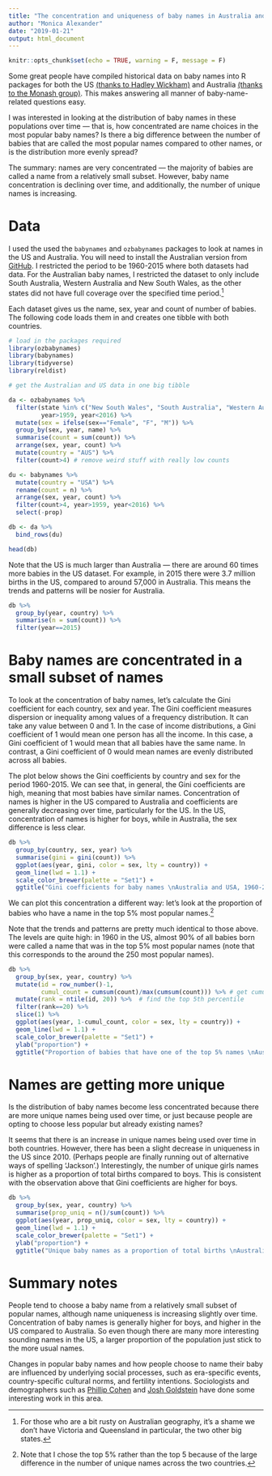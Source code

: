 ```yaml
---
title: "The concentration and uniqueness of baby names in Australia and the US"
author: "Monica Alexander"
date: "2019-01-21"
output: html_document
---
```


```r
knitr::opts_chunk$set(echo = TRUE, warning = F, message = F)
```


Some great people have compiled historical data on baby names into R packages for both the US [(thanks to Hadley Wickham)](https://github.com/hadley/babynames) and Australia [(thanks to the Monash group)](https://github.com/ropenscilabs/ozbabynames). This makes answering all manner of baby-name-related questions easy.

I was interested in looking at the distribution of baby names in these populations over time --- that is, how concentrated are name choices in the most popular baby names? Is there a big difference between the number of babies that are called the most popular names compared to other names, or is the distribution more evenly spread? 

The summary: names are very concentrated --- the majority of babies are called a name from a relatively small subset. However, baby name concentration is declining over time, and additionally, the number of unique names is increasing.

# Data

I used the used the `babynames` and `ozbabynames` packages to look at names in the US and Australia. You will need to install the Australian version from [GitHub](https://github.com/ropenscilabs/ozbabynames). I restricted the period to be 1960-2015 where both datasets had data. For the Australian baby names, I restricted the dataset to only include South Australia, Western Australia and New South Wales, as the other states did not have full coverage over the specified time period.[^1] 

Each dataset gives us the name, sex, year and count of number of babies. The following code loads them in and creates one tibble with both countries. 

[^1]:For those who are a bit rusty on Australian geography, it's a shame we don't have Victoria and Queensland in particular, the two other big states.

```r
# load in the packages required
library(ozbabynames)
library(babynames)
library(tidyverse)
library(reldist) 

# get the Australian and US data in one big tibble

da <- ozbabynames %>% 
  filter(state %in% c("New South Wales", "South Australia", "Western Australia"),
         year>1959, year<2016) %>% 
  mutate(sex = ifelse(sex=="Female", "F", "M")) %>% 
  group_by(sex, year, name) %>% 
  summarise(count = sum(count)) %>% 
  arrange(sex, year, count) %>% 
  mutate(country = "AUS") %>% 
  filter(count>4) # remove weird stuff with really low counts

du <- babynames %>% 
  mutate(country = "USA") %>% 
  rename(count = n) %>% 
  arrange(sex, year, count) %>% 
  filter(count>4, year>1959, year<2016) %>% 
  select(-prop)

db <- da %>% 
  bind_rows(du)

head(db)

```

Note that the US is much larger than Australia --- there are around 60 times more babies in the US dataset. For example, in 2015 there were 3.7 million births in the US, compared to around 57,000 in Australia. This means the trends and patterns will be nosier for Australia. 

```r
db %>% 
  group_by(year, country) %>% 
  summarise(n = sum(count)) %>%
  filter(year==2015)
```



# Baby names are concentrated in a small subset of names

To look at the concentration of baby names, let's calculate the Gini coefficient for each country, sex and year. The Gini coefficient measures dispersion or inequality among values of a frequency distribution. It can take any value between 0 and 1. In the case of income distributions, a Gini coefficient of 1 would mean one person has all the income. In this case, a Gini coefficient of 1 would mean that all babies have the same name. In contrast, a Gini coefficient of 0 would mean names are evenly distributed across all babies. 

The plot below shows the Gini coefficients by country and sex for the period 1960-2015. We can see that, in general, the Gini coefficients are high, meaning that most babies have similar names. Concentration of names is higher in the US compared to Australia and coefficients are generally decreasing over time, particularly for the US. In the US, concentration of names is higher for boys, while in Australia, the sex difference is less clear. 

```r
db %>% 
  group_by(country, sex, year) %>% 
  summarise(gini = gini(count)) %>% 
  ggplot(aes(year, gini, color = sex, lty = country)) + 
  geom_line(lwd = 1.1) +
  scale_color_brewer(palette = "Set1") +
  ggtitle("Gini coefficients for baby names \nAustralia and USA, 1960-2015")
```

We can plot this concentration a different way: let's look at the proportion of babies who have a name in the top 5% most popular names.[^2] 

[^2]: Note that I chose the top 5% rather than the top 5 because of the large difference in the number of unique names across the two countries.

Note that the trends and patterns are pretty much identical to those above. The levels are quite high: in 1960 in the US, almost 90% of all babies born were called a name that was in the top 5% most popular names (note that this corresponds to the around the 250 most popular names). 

```r
db %>% 
  group_by(sex, year, country) %>% 
  mutate(id = row_number()-1,
         cumul_count = cumsum(count)/max(cumsum(count))) %>% # get cumulative proportion of babies with each name
  mutate(rank = ntile(id, 20)) %>%  # find the top 5th percentile
  filter(rank==20) %>% 
  slice(1) %>% 
  ggplot(aes(year, 1-cumul_count, color = sex, lty = country)) + 
  geom_line(lwd = 1.1) +
  scale_color_brewer(palette = "Set1") +
  ylab("proportion") + 
  ggtitle("Proportion of babies that have one of the top 5% names \nAustralia and USA, 1960 -2015")
```


# Names are getting more unique

Is the distribution of baby names become less concentrated because there are more unique names being used over time, or just because people are opting to choose less popular but already existing names? 

It seems that there is an increase in unique names being used over time in both countries. However, there has been a slight decrease in uniqueness in the US since 2010. (Perhaps people are finally running out of alternative ways of spelling 'Jackson'.) Interestingly, the number of unique girls names is higher as a proportion of total births compared to boys. This is consistent with the observation above that Gini coefficients are higher for boys. 

```r
db %>% 
  group_by(sex, year, country) %>% 
  summarise(prop_uniq = n()/sum(count)) %>% 
  ggplot(aes(year, prop_uniq, color = sex, lty = country)) + 
  geom_line(lwd = 1.1) +
  scale_color_brewer(palette = "Set1") +
  ylab("proportion") + 
  ggtitle("Unique baby names as a proportion of total births \nAustralia and USA, 1960 -2015")
```

# Summary notes

People tend to choose a baby name from a relatively small subset of popular names, although name uniqueness is increasing slightly over time. Concentration of baby names is generally higher for boys, and higher in the US compared to Australia. So even though there are many more interesting sounding names in the US, a larger proportion of the population just stick to the more usual names. 

Changes in popular baby names and how people choose to name their baby are influenced by underlying social processes, such as era-specific events, country-specific cultural norms, and fertility intentions. Sociologists and demographers such as [Phillip Cohen](https://www.theatlantic.com/sexes/archive/2012/12/why-dont-parents-name-their-daughters-mary-anymore/265881/) and [Josh Goldstein](https://journals.sagepub.com/doi/abs/10.1177/0003122415621910) have done some interesting work in this area. 


